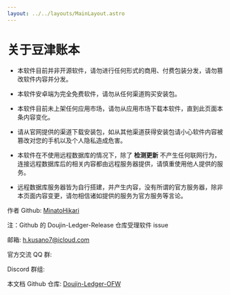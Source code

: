 ```yaml
---
layout: ../../layouts/MainLayout.astro
---
```


# 关于豆津账本

- 本软件目前并非开源软件，请勿进行任何形式的商用、付费包装分发，请勿篡改软件内容并分发。

- 本软件安卓端为完全免费软件，请勿从任何渠道购买安装包。

- 本软件目前未上架任何应用市场，请勿从应用市场下载本软件，直到此页面本条内容变化。

- 请从官网提供的渠道下载安装包，如从其他渠道获得安装包请小心软件内容被篡改对您的手机以及个人隐私造成危害。

- 本软件在不使用远程数据库的情况下，除了 **检测更新** 不产生任何联网行为，连接远程数据库后的相关内容都由远程服务器提供，请慎重使用他人提供的服务。

- 远程数据库服务器皆为自行搭建，并产生内容，没有所谓的官方服务器，除非本页面内容变更，请勿相信诸如提供的服务为官方服务等言论。

作者 Github: <a href="https://github.com/MinatoHikari" target="_blank">MinatoHikari</a>

注：Github 的 Doujin-Ledger-Release 仓库受理软件 issue

邮箱: <a href="mailto:h.kusano7@icloud.com">h.kusano7@icloud.com</a>

官方交流 QQ 群:

Discord 群组:

本文档 Github 仓库: <a href="https://github.com/MinatoHikari/Doujin-Ledger-OFW" target="_blank">Doujin-Ledger-OFW</a>
